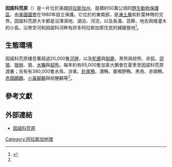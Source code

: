 {{Infobox Protected area 
| name = 因諾科荒原<br>Innoko Wilderness
| iucn_category = Ib
| photo = Innoko Wilderness.jpg
| photo_caption = 夏天時的因諾科荒原
| location = 美國阿拉斯加州[[育空-科尤庫克人口普查區|育空-科尤庫克人口普查區]]{{Link-en|因諾科國家野生動物保護區|Innoko National Wildlife Refuge}}
| nearest_city = [[尤納拉克利特_(阿拉斯加州)|尤納拉克利特]]
| lat_d = 63
| lat_m = 04
| lat_s = 32
| lat_NS = N
| long_d = 158
| long_m = 19
| long_s = 16
| long_EW = W
| area = {{convert|1240000|acre|ha}}
| established = 1980年
| visitation_num = 
| visitation_year = 
| governing_body = [[美國魚類及野生動物管理局|美國魚類及野生動物管理局]]
}}
'''因諾科荒原'''（{{lang|en|Innoko Wilderness}}）是一片位於美國[[阿拉斯加州|阿拉斯加州]]、面積約50萬公頃的[[野生動物保護區|野生動物保護區]]，由[[美國國會|美國國會]]在1980年設立保護。它位於{{Link-en|因諾科國家野生動物保護區|Innoko National Wildlife Refuge}}的東南部，是[[凍土層|凍土層]]和針葉林帶的交界。因諾科荒原大半都是沼澤濕地、湖泊、河流，以及長滿{{Link-en|黑雲杉|Picea mariana}}、苔蘚、地衣與矮灌木的小島。沿育空河和因諾科河畔有許多阿拉斯加原住民的捕獵營地<ref name="wildnet">{{Cite web|url=http://www.wilderness.net/index.cfm?fuse=NWPS&sec=wildView&wname=Innoko%20Wilderness|title=Innoko Wilderness|publisher=Wilderness.net|language=en|accessdate=2013-05-27|archive-url=https://web.archive.org/web/20120402030647/http://www.wilderness.net/index.cfm?fuse=NWPS&sec=wildView&wname=Innoko%20Wilderness|archive-date=2012-04-02|dead-url=yes}}</ref>。

== 生態環境 ==
因諾科荒原棲息著超過20,000隻[[河貍|河貍]]，以及[[駝鹿|駝鹿]]與[[馴鹿|馴鹿]]、黑熊與棕熊、赤狐、[[郊狼|郊狼]]、[[猞猁屬|猞猁]]、狼、[[水獺|水獺]]與[[貂熊|貂熊]]。每年約有65,000隻加拿大鵝會在夏季至因諾科荒原渡暑；另有有380,000隻水鳥、涉禽、[[針尾鴨|針尾鴨]]、潛鴨、廣嘴野鴨、黑鳧、赤頸鴨、[[赤頸鸊鷉|赤頸鸊鷉]]、[[小黃腳鷸|小黃腳鷸]]與棕塍鷸等<ref name="wildnet"/>。

== 參考文獻 ==
{{reflist}}

== 外部連結 ==
* [https://web.archive.org/web/20120402030647/http://www.wilderness.net/index.cfm?fuse=NWPS&sec=wildView&wname=Innoko%20Wilderness 因諾科荒原] {{en}}
{{Alaska-stub}}
[[Category:阿拉斯加地理|Category:阿拉斯加地理]]